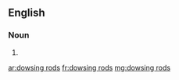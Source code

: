 ==English==

===Noun===
{{head|en|plural}}

# {{plural of|dowsing rod|lang=en}}

[[ar:dowsing rods]]
[[fr:dowsing rods]]
[[mg:dowsing rods]]
